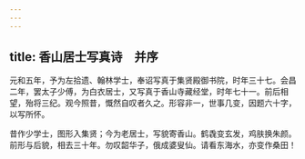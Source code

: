```yaml
---
---
---
```

title: 香山居士写真诗　并序
---



元和五年，予为左拾遗、翰林学士，奉诏写真于集贤殿御书院，时年三十七。会昌二年，罢太子少傅，为白衣居士，又写真于香山寺藏经堂，时年七十一。前后相望，殆将三纪。观今照昔，慨然自叹者久之。形容非一，世事几变，因题六十字，以写所怀。

昔作少学士，图形入集贤；今为老居士，写貌寄香山。鹤毳变玄发，鸡肤换朱颜。前形与后貌，相去三十年。勿叹韶华子，俄成婆叟仙。请看东海水，亦变作桑田！